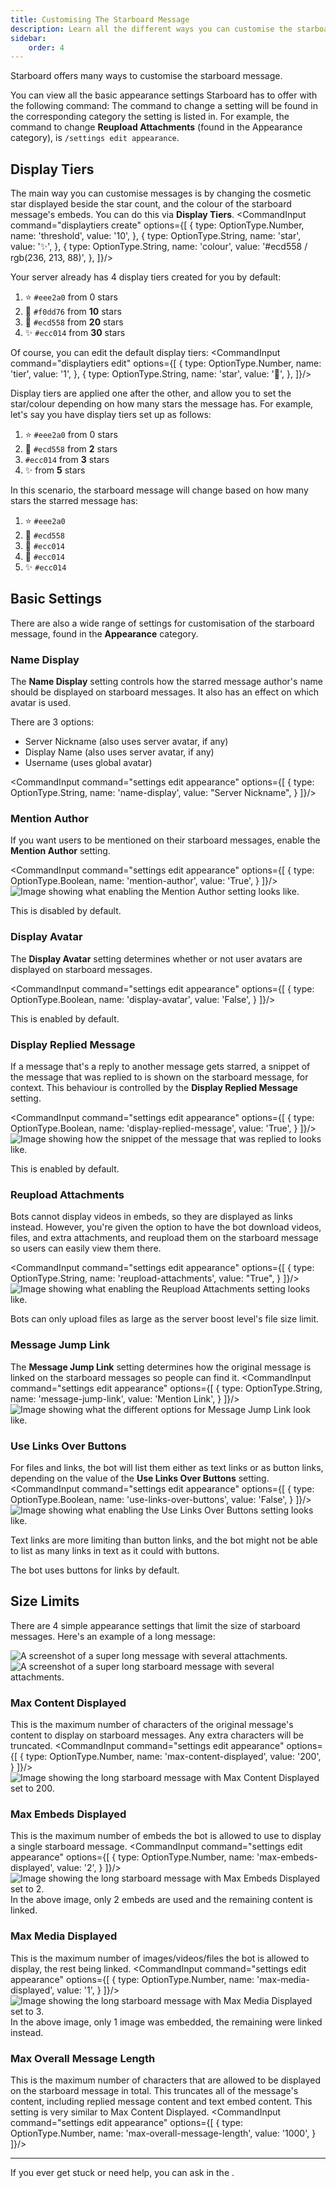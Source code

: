 ```yaml
---
title: Customising The Starboard Message
description: Learn all the different ways you can customise the starboard message.
sidebar:
    order: 4
---
```




Starboard offers many ways to customise the starboard message.

You can view all the basic appearance settings Starboard has to offer with the following command:
<CommandInput command="settings view" />
The command to change a setting will be found in the corresponding category the setting is listed in.
For example, the command to change **Reupload Attachments** (found in the Appearance category), is  `/settings edit appearance`.

## Display Tiers

The main way you can customise messages is by changing the cosmetic star displayed beside the star count, and the colour of the starboard message's embeds.
You can do this via **Display Tiers**.
<CommandInput command="displaytiers create" options={[
    {
        type: OptionType.Number,
        name: 'threshold',
        value: '10',
    },
    {
        type: OptionType.String,
        name: 'star',
        value: '✨',
    },
    {
        type: OptionType.String,
        name: 'colour',
        value: '#ecd558 / rgb(236, 213, 88)',
    },
]}/>

Your server already has 4 display tiers created for you by default:
1. ⭐ `#eee2a0` from 0 stars
2. 🌟 `#f0dd76` from **10** stars
3. 💫 `#ecd558` from **20** stars
4. ✨ `#ecc014` from **30** stars

Of course, you can edit the default display tiers:
<CommandInput command="displaytiers edit" options={[
    {
        type: OptionType.Number,
        name: 'tier',
        value: '1',
    },
    {
        type: OptionType.String,
        name: 'star',
        value: '🍣',
    },
]}/>

Display tiers are applied one after the other, and allow you to set the star/colour depending on how many stars the message has.
For example, let's say you have display tiers set up as follows:
1. ⭐ `#eee2a0` from 0 stars
2. 💫 `#ecd558` from **2** stars
3. `#ecc014` from **3** stars
4. ✨ from **5** stars

In this scenario, the starboard message will change based on how many stars the starred message has:
1. ⭐ `#eee2a0`
2. 💫 `#ecd558`
3. 💫 `#ecc014`
4. 💫 `#ecc014`
5. ✨ `#ecc014`


## Basic Settings

There are also a wide range of settings for customisation of the starboard message, found in the **Appearance** category.

### Name Display

The **Name Display** setting controls how the starred message author's name should be displayed on starboard messages. It also has an effect on which avatar is used.

There are 3 options:
- Server Nickname (also uses server avatar, if any)
- Display Name (also uses server avatar, if any)
- Username (uses global avatar)

<CommandInput command="settings edit appearance" options={[
    {
        type: OptionType.String,
        name: 'name-display',
        value: "Server Nickname",
    }
]}/>

### Mention Author

If you want users to be mentioned on their starboard messages, enable the **Mention Author** setting.

<CommandInput command="settings edit appearance" options={[
    {
        type: OptionType.Boolean,
        name: 'mention-author',
        value: 'True',
    }
]}/>
<Image class="rounded-xl shadow-lg" src={mentionAuthorExample} alt="Image showing what enabling the Mention Author setting looks like." />

This is disabled by default.


### Display Avatar

The **Display Avatar** setting determines whether or not user avatars are displayed on starboard messages.

<CommandInput command="settings edit appearance" options={[
    {
        type: OptionType.Boolean,
        name: 'display-avatar',
        value: 'False',
    }
]}/>

This is enabled by default.

### Display Replied Message

If a message that's a reply to another message gets starred, a snippet of the message that was replied to is shown on the starboard message, for context.
This behaviour is controlled by the **Display Replied Message** setting.

<CommandInput command="settings edit appearance" options={[
    {
        type: OptionType.Boolean,
        name: 'display-replied-message',
        value: 'True',
    }
]}/>
<Image class="rounded-xl shadow-lg" src={displayRepliedMessageExamples} alt="Image showing how the snippet of the message that was replied to looks like." />

This is enabled by default.

### Reupload Attachments

Bots cannot display videos in embeds, so they are displayed as links instead.
However, you're given the option to have the bot download videos, files, and extra attachments, and reupload them on the starboard message so users can easily view them there.

<CommandInput command="settings edit appearance" options={[
    {
        type: OptionType.String,
        name: 'reupload-attachments',
        value: "True",
    }
]}/>
<Image class="rounded-xl shadow-lg" src={reuploadAttachmentsExamples} alt="Image showing what enabling the Reupload Attachments setting looks like." />

<Aside type="note">
    Bots can only upload files as large as the server boost level's file size limit.
</Aside>

### Message Jump Link

The **Message Jump Link** setting determines how the original message is linked on the starboard messages so people can find it.
<CommandInput command="settings edit appearance" options={[
    {
        type: OptionType.String,
        name: 'message-jump-link',
        value: 'Mention Link',
    }
]}/>
<Image class="rounded-xl shadow-lg" src={messageJumpLinkExamples} alt="Image showing what the different options for Message Jump Link look like." />


### Use Links Over Buttons

For files and links, the bot will list them either as text links or as button links, depending on the value of the **Use Links Over Buttons** setting.
<CommandInput command="settings edit appearance" options={[
    {
        type: OptionType.Boolean,
        name: 'use-links-over-buttons',
        value: 'False',
    }
]}/>
<Image class="rounded-xl shadow-lg" src={useLinksOverButtonsExamples} alt="Image showing what enabling the Use Links Over Buttons setting looks like." />
<Aside type="caution">
    Text links are more limiting than button links, and the bot might not be able to list as many links in text as it could with buttons.
</Aside>

The bot uses buttons for links by default.

## Size Limits

There are 4 simple appearance settings that limit the size of starboard messages.
Here's an example of a long message:
<div class="relative lg:mb-24">
    <Image class="rounded-xl shadow-lg" src={longMessageExample} alt="A screenshot of a super long message with several attachments." />
    <Image class="rounded-xl shadow-lg lg:absolute right-3 -bottom-24" src={longStarboardMessageExample} alt="A screenshot of a super long starboard message with several attachments." />
</div>


### Max Content Displayed
This is the maximum number of characters of the original message's content to display on starboard messages. Any extra characters will be truncated.
<CommandInput command="settings edit appearance" options={[
    {
        type: OptionType.Number,
        name: 'max-content-displayed',
        value: '200',
    }
]}/>
<Image class="rounded-xl shadow-lg" src={maxContentDisplayedExample} alt="Image showing the long starboard message with Max Content Displayed set to 200." />

### Max Embeds Displayed
This is the maximum number of embeds the bot is allowed to use to display a single starboard message.
<CommandInput command="settings edit appearance" options={[
    {
        type: OptionType.Number,
        name: 'max-embeds-displayed',
        value: '2',
    }
]}/>
<Image class="rounded-xl shadow-lg" src={maxEmbedsDisplayedExample} alt="Image showing the long starboard message with Max Embeds Displayed set to 2." />
In the above image, only 2 embeds are used and the remaining content is linked.

### Max Media Displayed
This is the maximum number of images/videos/files the bot is allowed to display, the rest being linked.
<CommandInput command="settings edit appearance" options={[
    {
        type: OptionType.Number,
        name: 'max-media-displayed',
        value: '1',
    }
]}/>
<Image class="rounded-xl shadow-lg" src={maxMediaDisplayedExample} alt="Image showing the long starboard message with Max Media Displayed set to 3." />
In the above image, only 1 image was embedded, the remaining were linked instead.

### Max Overall Message Length
This is the maximum number of characters that are allowed to be displayed on the starboard message in total. This truncates all of the message's content, including replied message content and text embed content.
This setting is very similar to Max Content Displayed.
<CommandInput command="settings edit appearance" options={[
    {
        type: OptionType.Number,
        name: 'max-overall-message-length',
        value: '1000',
    }
]}/>


---

<Aside type="tip">
    If you ever get stuck or need help, you can ask in the <ExternalLink type={LinkType.Support}/>.
</Aside>
